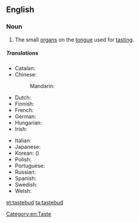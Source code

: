 ==English==
{{wikipedia}}

===Noun===
{{en-noun}}

# The small [[organ]]s on the [[tongue]] used for [[tasting]].

=====Translations=====
{{trans-top|a small organ on the tongue used for tasting}}
* Catalan: {{t-|ca|papil·la gustativa|f}}
* Chinese:
*: Mandarin: {{t|cmn|味蕾|tr=wèilěi|sc=Hani}}
* Dutch: {{t-|nl|smaakpapil|c}}
* Finnish: {{t-|fi|makusilmu}}
* French: {{t+|fr|papille|f}}
* German: {{t-|de|Geschmacksknospe|f}}
* Hungarian: {{t-|hu|ízlelőszemölcs}}
* Irish: {{t-|ga|blaslóg|f}}
{{trans-mid}}
* Italian: {{t-|it|papilla gustativa|f}}
* Japanese: {{t-|ja|味蕾|tr=みらい, mirai|sc=Jpan}}
* Korean: {{t-|ko|미뢰|tr=miroe|sc=Kore}} ({{t-|ko|味蕾|sc=Kore}})
* Polish: {{t-|pl|kubek smakowy|m}}
* Portuguese: {{t-|pt|papila gustativa|f}}
* Russian: {{t-|ru|вкусовой сосочек|m|tr=vkusovój sosóček|sc=Cyrl}}
* Spanish: {{t-|es|papila gustativa|f}}
* Swedish: {{t+|sv|smaklök|c}}
* Welsh: {{t-|cy|blasbwynt}}
{{trans-bottom}}

[[Category:en:Taste]]

[[et:tastebud]]
[[ta:tastebud]]